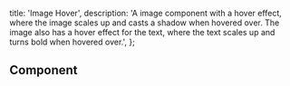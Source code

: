   title: 'Image Hover',
  description: 'A image component with a hover effect, where the image scales up and casts a shadow when hovered over. The image also has a hover effect for the text, where the text scales up and turns bold when hovered over.',
};

## Component

<ComponentCodePreview name='image-hover' hasReTrigger isFitheight />
